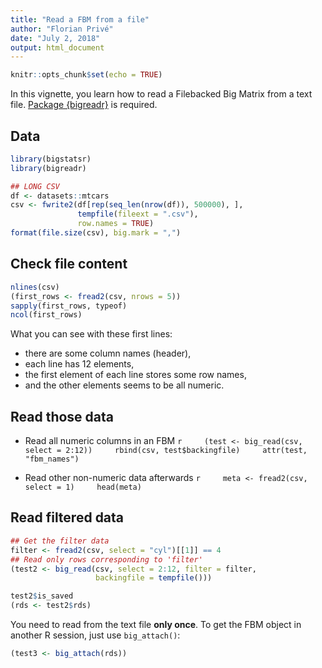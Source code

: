 ```yaml
---
title: "Read a FBM from a file"
author: "Florian Privé"
date: "July 2, 2018"
output: html_document
---
```


```r
knitr::opts_chunk$set(echo = TRUE)
```

In this vignette, you learn how to read a Filebacked Big Matrix from a text file. [Package {bigreadr}](https://github.com/privefl/bigreadr) is required.

## Data

```r
library(bigstatsr)
library(bigreadr)

## LONG CSV
df <- datasets::mtcars
csv <- fwrite2(df[rep(seq_len(nrow(df)), 500000), ], 
               tempfile(fileext = ".csv"), 
               row.names = TRUE)
format(file.size(csv), big.mark = ",")
```

## Check file content

```r
nlines(csv)
(first_rows <- fread2(csv, nrows = 5))
sapply(first_rows, typeof)
ncol(first_rows)
```

What you can see with these first lines:

- there are some column names (header),
- each line has 12 elements,
- the first element of each line stores some row names,
- and the other elements seems to be all numeric.

## Read those data

- Read all numeric columns in an FBM
    ```r
    (test <- big_read(csv, select = 2:12))
    rbind(csv, test$backingfile)
    attr(test, "fbm_names")
    ```

- Read other non-numeric data afterwards
    ```r
    meta <- fread2(csv, select = 1)
    head(meta)
    ```

## Read filtered data

```r
## Get the filter data
filter <- fread2(csv, select = "cyl")[[1]] == 4
## Read only rows corresponding to 'filter'
(test2 <- big_read(csv, select = 2:12, filter = filter,
                   backingfile = tempfile()))
```

```r
test2$is_saved
(rds <- test2$rds)
```

You need to read from the text file **only once**. To get the FBM object in another R session, just use `big_attach()`:

```r
(test3 <- big_attach(rds))
```
